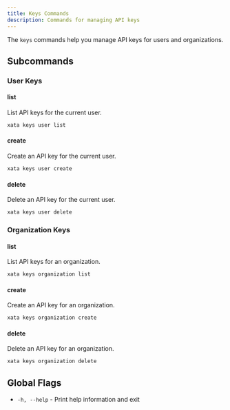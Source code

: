 ```yaml
---
title: Keys Commands
description: Commands for managing API keys
---
```


The `keys` commands help you manage API keys for users and organizations.

## Subcommands

### User Keys

#### list
List API keys for the current user.

```bash
xata keys user list
```

#### create
Create an API key for the current user.

```bash
xata keys user create
```

#### delete
Delete an API key for the current user.

```bash
xata keys user delete
```

### Organization Keys

#### list
List API keys for an organization.

```bash
xata keys organization list
```

#### create
Create an API key for an organization.

```bash
xata keys organization create
```

#### delete
Delete an API key for an organization.

```bash
xata keys organization delete
```

## Global Flags

- `-h, --help` - Print help information and exit 